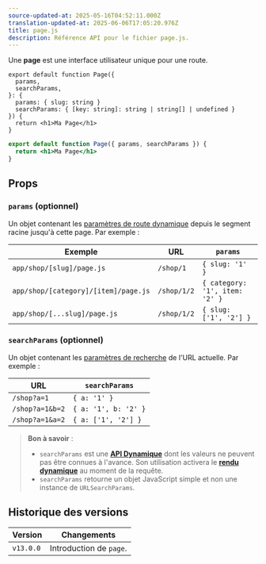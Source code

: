 ```yaml
---
source-updated-at: 2025-05-16T04:52:11.000Z
translation-updated-at: 2025-06-06T17:05:20.976Z
title: page.js
description: Référence API pour le fichier page.js.
---
```


Une **page** est une interface utilisateur unique pour une route.

```tsx filename="app/blog/[slug]/page.tsx" switcher
export default function Page({
  params,
  searchParams,
}: {
  params: { slug: string }
  searchParams: { [key: string]: string | string[] | undefined }
}) {
  return <h1>Ma Page</h1>
}
```

```jsx filename="app/blog/[slug]/page.js" switcher
export default function Page({ params, searchParams }) {
  return <h1>Ma Page</h1>
}
```

## Props

### `params` (optionnel)

Un objet contenant les [paramètres de route dynamique](/docs/app/building-your-application/routing/dynamic-routes) depuis le segment racine jusqu'à cette page. Par exemple :

| Exemple                              | URL         | `params`                       |
| ------------------------------------ | ----------- | ------------------------------ |
| `app/shop/[slug]/page.js`            | `/shop/1`   | `{ slug: '1' }`                |
| `app/shop/[category]/[item]/page.js` | `/shop/1/2` | `{ category: '1', item: '2' }` |
| `app/shop/[...slug]/page.js`         | `/shop/1/2` | `{ slug: ['1', '2'] }`         |

### `searchParams` (optionnel)

Un objet contenant les [paramètres de recherche](https://developer.mozilla.org/fr/docs/Learn/Common_questions/Web_mechanics/What_is_a_URL#param%C3%A8tres) de l'URL actuelle. Par exemple :

| URL             | `searchParams`       |
| --------------- | -------------------- |
| `/shop?a=1`     | `{ a: '1' }`         |
| `/shop?a=1&b=2` | `{ a: '1', b: '2' }` |
| `/shop?a=1&a=2` | `{ a: ['1', '2'] }`  |

> **Bon à savoir** :
>
> - `searchParams` est une **[API Dynamique](/docs/app/building-your-application/rendering/server-components#server-rendering-strategies#dynamic-functions)** dont les valeurs ne peuvent pas être connues à l'avance. Son utilisation activera le **[rendu dynamique](/docs/app/building-your-application/rendering/server-components#dynamic-rendering)** au moment de la requête.
> - `searchParams` retourne un objet JavaScript simple et non une instance de `URLSearchParams`.

## Historique des versions

| Version   | Changements            |
| --------- | ---------------------- |
| `v13.0.0` | Introduction de `page`. |